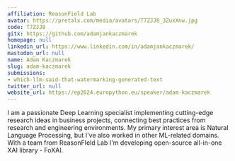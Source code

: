 ```yaml
---
affiliation: ReasonField Lab
avatar: https://pretalx.com/media/avatars/T7ZJJ8_3ZuxXnw.jpg
code: T7ZJJ8
gitx: https://github.com/adamjankaczmarek
homepage: null
linkedin_url: https://www.linkedin.com/in/adamjankaczmarek/
mastodon_url: null
name: Adam Kaczmarek
slug: adam-kaczmarek
submissions:
- which-llm-said-that-watermarking-generated-text
twitter_url: null
website_url: https://ep2024.europython.eu/speaker/adam-kaczmarek
---
```


I am a passionate Deep Learning specialist implementing cutting-edge research ideas in business projects, connecting best practices from research and engineering environments. My primary interest area is Natural Language Processing, but I've also worked in other ML-related domains. With a team from ReasonFIeld Lab I'm developing open-source all-in-one XAI library - FoXAI.
